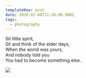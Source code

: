 ```yaml
---
templateKey: post
date: 2020-02-08T11:26:00.000Z
tags:
  - photography
---
```

Sit little spirit,<br/>
Sit and think of the elder days,<br/>
When the world was yours,<br/>
And nobody told you<br/>
You had to become something else.

![](../../assets/photos/20200208-IMG_3526.jpg)
